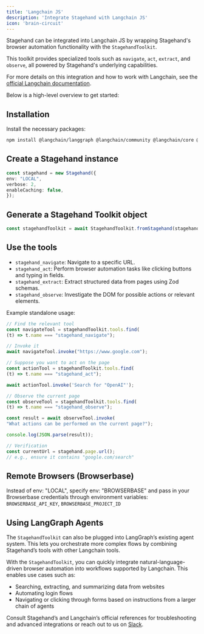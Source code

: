 ```yaml
---
title: 'Langchain JS'
description: 'Integrate Stagehand with Langchain JS'
icon: 'brain-circuit'
---
```


Stagehand can be integrated into Langchain JS by wrapping Stagehand's browser automation functionality with the `StagehandToolkit`.

This toolkit provides specialized tools such as `navigate`, `act`, `extract`, and `observe`, all powered by Stagehand's underlying capabilities. 

For more details on this integration and how to work with Langchain, see the [official Langchain documentation](https://js.langchain.com/docs/integrations/tools/stagehand/).

Below is a high-level overview to get started:

## Installation

Install the necessary packages:

```bash
npm install @langchain/langgraph @langchain/community @langchain/core @browserbasehq/stagehand
```

## Create a Stagehand instance

```typescript
const stagehand = new Stagehand({
env: "LOCAL",
verbose: 2,
enableCaching: false,
});
```
    
## Generate a Stagehand Toolkit object

```typescript
const stagehandToolkit = await StagehandToolkit.fromStagehand(stagehand);
```

## Use the tools
* `stagehand_navigate`: Navigate to a specific URL.
* `stagehand_act`: Perform browser automation tasks like clicking buttons and typing in fields.
* `stagehand_extract`: Extract structured data from pages using Zod schemas.
* `stagehand_observe`: Investigate the DOM for possible actions or relevant elements.

Example standalone usage:

```typescript
// Find the relevant tool
const navigateTool = stagehandToolkit.tools.find(
(t) => t.name === "stagehand_navigate");

// Invoke it
await navigateTool.invoke("https://www.google.com");

// Suppose you want to act on the page
const actionTool = stagehandToolkit.tools.find(
(t) => t.name === "stagehand_act");

await actionTool.invoke('Search for "OpenAI"');

// Observe the current page
const observeTool = stagehandToolkit.tools.find(
(t) => t.name === "stagehand_observe");

const result = await observeTool.invoke(
"What actions can be performed on the current page?");

console.log(JSON.parse(result));

// Verification
const currentUrl = stagehand.page.url();
// e.g., ensure it contains "google.com/search"
```


## Remote Browsers (Browserbase)

Instead of env: "LOCAL", specify env: "BROWSERBASE" and pass in your Browserbase credentials through environment variables:
`BROWSERBASE_API_KEY`, `BROWSERBASE_PROJECT_ID`

## Using LangGraph Agents

The `StagehandToolkit` can also be plugged into LangGraph’s existing agent system. This lets you orchestrate more complex flows by combining Stagehand’s tools with other Langchain tools.

With the `StagehandToolkit`, you can quickly integrate natural-language-driven browser automation into workflows supported by Langchain. This enables use cases such as:

- Searching, extracting, and summarizing data from websites
- Automating login flows
- Navigating or clicking through forms based on instructions from a larger chain of agents

Consult Stagehand’s and Langchain’s official references for troubleshooting and advanced integrations or reach out to us on [Slack](https://stagehand.dev/slack).
